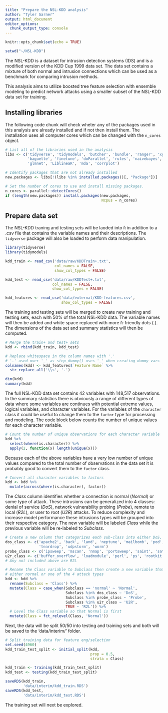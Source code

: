 ```yaml
---
title: "Prepare the NSL-KDD analysis"
author: "Tyler Garner"
output: html_document
editor_options: 
  chunk_output_type: console
---
```


```r
knitr::opts_chunk$set(echo = TRUE)

setwd("~/NSL-KDD")
```

The NSL-KDD is a dataset for intrusion detection systems (IDS) and is a modified version of the KDD Cup 1999 data set.  The data set contains a mixture of both normal and intrusion connections which can be used as a benchmark for comparing intrusion methods.

This analysis aims to utilize boosted tree feature selection with ensemble modeling to predict network attacks using a smaller subset of the NSL-KDD data set for training.

## Installing libraries

The following code chunk will check wheter any of the packages used in this analysis are already installed and if not then install them.  The installation uses all computer cores which can be changed with the `n_cores` object.

```r
# List all of the libraries used in the analysis
libs <- c('tidyverse', 'tidymodels', 'butcher', 'bundle', 'ranger', 'xgboost', 'kknn',
          'baguette', 'finetune', 'doParallel', 'rules', 'naivebayes', 'dbarts', 'rpart', 'discrim',
          'glmnet', 'LiblineaR', 'mda', 'corrplot')

# Identify packages that are not already installed
new.packages <- libs[!(libs %in% installed.packages()[, "Package"])]

# Set the number of cores to use and install missing packages.
n_cores <- parallel::detectCores()
if (length(new.packages)) install.packages(new.packages,
                                           Ncpus = n_cores)
```

## Prepare data set

The NSL-KDD traning and testing sets will be laoded into `R` in addition to a .csv file that contains the variable names and their descriptions.  The `tidyverse` package will also be loaded to perform data manipulation.

```r
library(tidyverse)
library(tidymodels)

kdd_train <- read_csv('data/raw/KDDTrain+.txt',
                      col_names = FALSE,
                      show_col_types = FALSE)

kdd_test <- read_csv('data/raw/KDDTest+.txt',
                     col_names = FALSE,
                     show_col_types = FALSE)

kdd_features <- read_csv('data/external/KDD-features.csv',
                         show_col_types = FALSE)
```

The training and testing sets will be merged to create new training and testing sets, each with 50% of the total NSL-KDD data.  The variable names will then be added and white space replaced with more `R`-friendly dots (.).  The dimensions of the data set and summary statistics will then be computed.

```r
# Merge the train+ and test+ sets
kdd <- rbind(kdd_train, kdd_test)

# Replace whitespace in the column names with '.'
# '.' used over '_' as step_dummy() uses '_' when creating dummy vars
colnames(kdd) <- kdd_features$`Feature Name` %>%
  str_replace_all('\\s', '.')

dim(kdd)
summary(kdd)
```

The full NSL-KDD data set contains 42 variables with 148,517 observations.  In the summary statistics there is obviously a range of different types of data where some variables are continues with potential extreme values, logical variables, and character variables.  For the variables of the `character` class it could be useful to change them to the `factor` type for processing and modeling.  The code block below counts the number of unique values for each character variable.

```r
# Count the number of unique observations for each character variable
kdd %>%
  select(where(is.character)) %>%
  apply(2, function(x) length(unique(x)))
```

Because each of the above variables have a very low number of unique values compared to the total number of observations in the data set it is probably good to convert them to the `factor` class.

```r
# Convert all character variables to factors
kdd <- kdd %>%
  mutate(across(where(is.character), factor))
```

The *Class* column identifies whether a connection is normal (*Normal*) or some type of attack.  These intrusions can be generalized into 4 classes: denial of service (*DoS*), network vulnerability probing (*Probe*), remote to local (*R2L*), or user to root (*U2R*) attacks.  To reduce complexity and increase model performance these intrusions types will be grouped into their respective category.  The new variable will be labeled *Class* while the previous variable will be re-labeled to *Subclass*.

```r
# Create a new column that categorizes each sub-class into either DoS, Probe, U2R, or R2L
dos_class <- c('apache2', 'back', 'land', 'neptune', 'mailbomb', 'pod', 'processtable', 'smurf',
               'teardrop', 'udpstorm', 'worm')
probe_class <- c('ipsweep', 'mscan', 'nmap', 'portsweep', 'saint', 'satan')
u2r_class <- c('buffer_overflow', 'loadmodule', 'perl', 'ps', 'rootkit', 'sqlattack', 'xterm')
# Any not included above are R2L

# Rename the Class variable to Subclass then create a new variable that classifies connections as 
# either normal or one of the 4 attack types
kdd <- kdd %>%
  rename(Subclass = 'Class') %>%
  mutate(Class = case_when(Subclass == 'normal' ~ 'Normal',
                           Subclass %in% dos_class ~ 'DoS',
                           Subclass %in% probe_class ~ 'Probe',
                           Subclass %in% u2r_class ~ 'U2R',
                           TRUE ~ 'R2L')) %>%
  # Level the Class variable so that Normal is first
  mutate(Class = fct_relevel(Class, 'Normal'))
```

Next, the data will be split 50/50 into testing and training sets and both will be saved to the 'data/interim/' folder.

```r
# Split training data for feature eng/selection
set.seed(4960)
kdd_train_test_split <- initial_split(kdd,
                                      prop = 0.5,
                                      strata = Class)

kdd_train <- training(kdd_train_test_split)
kdd_test <- testing(kdd_train_test_split)

saveRDS(kdd_train,
        'data/interim/kdd_train.RDS')
saveRDS(kdd_test,
        'data/interim/kdd_test.RDS')
```

The training set will next be explored.
